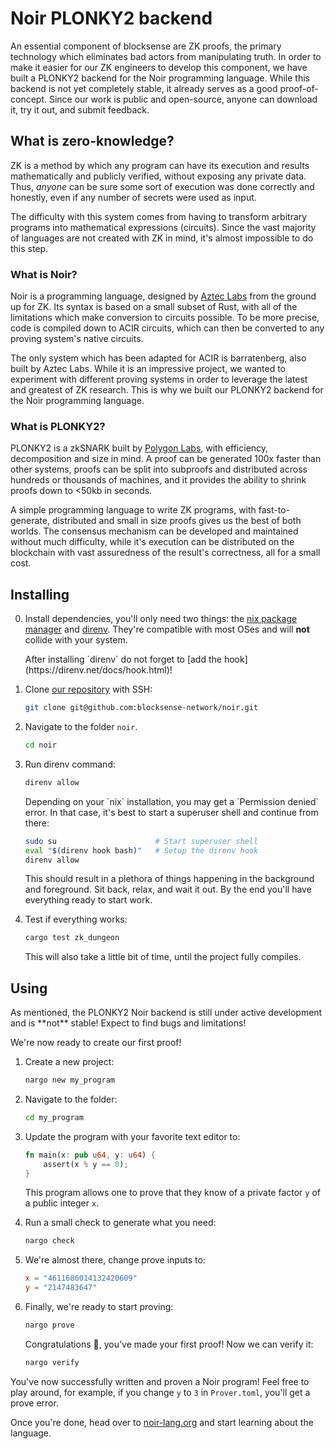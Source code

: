 
# Noir PLONKY2 backend

An essential component of blocksense are ZK proofs, the primary technology which eliminates bad actors from manipulating truth. In order to make it easier for our ZK engineers to develop this component, we have built a PLONKY2 backend for the Noir programming language. While this backend is not yet completely stable, it already serves as a good proof-of-concept. Since our work is public and open-source, anyone can download it, try it out, and submit feedback.

## What is zero-knowledge?

ZK is a method by which any program can have its execution and results mathematically and publicly verified, without exposing any private data. Thus, *anyone* can be sure some sort of execution was done correctly and honestly, even if any number of secrets were used as input.

The difficulty with this system comes from having to transform arbitrary programs into mathematical expressions (circuits). Since the vast majority of languages are not created with ZK in mind, it's almost impossible to do this step.

### What is Noir?

Noir is a programming language, designed by [Aztec Labs](https://aztec.network/) from the ground up for ZK. Its syntax is based on a small subset of Rust, with all of the limitations which make conversion to circuits possible. To be more precise, code is compiled down to ACIR circuits, which can then be converted to any proving system's native circuits.

The only system which has been adapted for ACIR is barratenberg, also built by Aztec Labs. While it is an impressive project, we wanted to experiment with different proving systems in order to leverage the latest and greatest of ZK research. This is why we built our PLONKY2 backend for the Noir programming language.

### What is PLONKY2?

PLONKY2 is a zkSNARK built by [Polygon Labs](https://polygon.technology/), with efficiency, decomposition and size in mind. A proof can be generated 100x faster than other systems, proofs can be split into subproofs and distributed across hundreds or thousands of machines, and it provides the ability to shrink proofs down to \<50kb in seconds.

A simple programming language to write ZK programs, with fast-to-generate, distributed and small in size proofs gives us the best of both worlds. The consensus mechanism can be developed and maintained without much difficulty, while it's execution can be distributed on the blockchain with vast assuredness of the result's correctness, all for a small cost.

## Installing

0. Install dependencies, you'll only need two things: the [nix package manager](https://nixos.org/download/) and [direnv](https://direnv.net/docs/installation.html). They're compatible with most OSes and will **not** collide with your system.

    <Callout type="warning" emoji="⚠️">
      After installing `direnv` do not forget to [add the hook](https://direnv.net/docs/hook.html)!
    </Callout>

1. Clone [our repository](https://github.com/blocksense-network/noir/) with SSH:

    ```bash copy
    git clone git@github.com:blocksense-network/noir.git
    ```

2. Navigate to the folder `noir`.

    ```bash copy
    cd noir
    ```

3. Run direnv command:

    ```bash copy
    direnv allow
    ```

    <Callout type="warning" emoji="⚠️">
      Depending on your `nix` installation, you may get a `Permission denied` error. In that case, it's best to start a superuser shell and continue from there:

      ```bash
      sudo su                      # Start superuser shell
      eval "$(direnv hook bash)"   # Setup the direnv hook
      direnv allow
      ```
    </Callout>

    This should result in a plethora of things happening in the background and foreground. Sit back, relax, and wait it out. By the end you'll have everything ready to start work.

4. Test if everything works:

    ```bash copy
    cargo test zk_dungeon
    ```

    This will also take a little bit of time, until the project fully compiles.

## Using

<Callout type="error" emoji="🚫">
  As mentioned, the PLONKY2 Noir backend is still under active development and is **not** stable! Expect to find bugs and limitations!
</Callout>

We're now ready to create our first proof!

1. Create a new project:

    ```bash copy
    nargo new my_program
    ```

2. Navigate to the folder:

    ```bash copy
    cd my_program
    ```

3. Update the program with your favorite text editor to:

    ```rust copy filename="src/main.nr"
    fn main(x: pub u64, y: u64) {
        assert(x % y == 0);
    }
    ```

    This program allows one to prove that they know of a private factor `y` of a public integer `x`.

4. Run a small check to generate what you need:

    ```bash copy
    nargo check
    ```

5. We're almost there, change prove inputs to:

    ```toml copy filename="Prover.toml"
    x = "4611686014132420609"
    y = "2147483647"
    ```

6. Finally, we're ready to start proving:

    ```bash copy
    nargo prove
    ```

    Congratulations 🎉, you've made your first proof! Now we can verify it:

    ```bash copy
    nargo verify
    ```

You've now successfully written and proven a Noir program! Feel free to play around, for example, if you change `y` to `3` in `Prover.toml`, you'll get a prove error.

Once you're done, head over to [noir-lang.org](https://noir-lang.org/) and start learning about the language.
